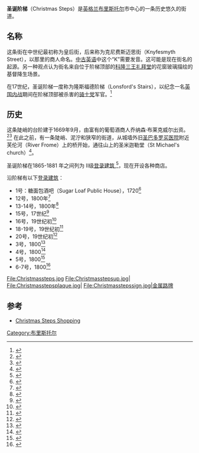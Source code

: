 {{Infobox UK place
|country =                 英格兰
|official_name=            圣诞阶梯
|unitary_england=          [[布里斯托尔|布里斯托尔]]
|lieutenancy_england=      [[布里斯托尔|布里斯托尔]]
|region=                  西南英格兰
|post_town=        BRISTOL
|postcode_district =       BS
|postcode_area=            BS
|dial_code=      0117
}}
'''圣诞阶梯'''（Christmas Steps）是[[英格兰|英格兰]][[布里斯托尔|布里斯托尔]]市中心的一条历史悠久的街道。

==名称==
这条街在中世纪最初称为皇后街，后来称为克尼费斯迈思街（Knyfesmyth Street），以那里的商人命名。[[中古英语|中古英语]]中这个“K”需要发音。这可能是现在街名的起源。另一种观点认为街名来自位于阶梯顶部的[[科隆三王礼拜堂|科隆三王礼拜堂]]的花窗玻璃描绘的基督降生场景。

在17世纪，圣诞阶梯一度称为隆斯福德阶梯（Lonsford's Stairs），以纪念一名[[英国内战|英国内战]]期间在阶梯顶部被杀害的[[骑士党|骑士党]]军官。<ref>{{cite web | title=Christmas Steps: Ghosts, myths and fish 'n' chips | work=BBC | url=https://www.bbc.co.uk/bristol/content/articles/2004/07/12/christmas_steps_feature.shtml | accessdate=2007-05-13 | archive-date=2020-05-16 | archive-url=https://web.archive.org/web/20200516001506/http://www.bbc.co.uk/bristol/content/articles/2004/07/12/christmas_steps_feature.shtml | dead-url=no }}</ref>

==历史==
这条陡峭的台阶建于1669年9月，由富有的葡萄酒商人乔纳森·布莱克威尔出资。<ref name="burrough">{{cite book |last=Burrough |first=THB |title=Bristol |year=1970 |publisher=Studio Vista |location=London |isbn=0-289-79804-3 }}</ref><ref>{{cite web |title=history |work=Christmas Steps |url=http://www.christmassteps.co.uk/ |accessdate=2007-05-13 |archiveurl=https://web.archive.org/web/20070206081535/http://www.christmassteps.co.uk/ |archivedate=2007-02-06 |dead-url=no }}</ref> 在此之前，有一条陡峭、泥泞和狭窄的街道，从城墙外旧[[圣巴多罗买医院_(布里斯托尔)|圣巴多罗买医院]]附近芙伦河（River Frome）上的桥开始，通往山上的圣米迦勒堂（St Michael's church）<ref>{{cite web |title=Christmas Steps |work=About Bristol |url=http://www.about-bristol.co.uk/out-02.asp |accessdate=2007-05-13 |archiveurl=https://web.archive.org/web/20070726112722/http://www.about-bristol.co.uk/out-02.asp |archivedate=2007-07-26 |dead-url=no }}</ref>。

圣诞阶梯在1865-1881 年之间列为 II级[[登录建筑|登录建筑]],<ref>{{cite web|title=Four flights of steps, niches flanking top flight and plaque|work=historicengland.org.uk|url=https://historicengland.org.uk/listing/the-list/list-entry/1202065|accessdate=2007-05-13|archive-date=2020-10-26|archive-url=https://web.archive.org/web/20201026020007/https://historicengland.org.uk/listing/the-list/list-entry/1202065|dead-url=no}}</ref>，现在开设各种商店。

沿阶梯有以下[[登录建筑|登录建筑]]：
*1号：糖面包酒吧（Sugar Loaf Public House），1720<ref>{{cite web | title=No.1 The Sugar Loaf Public House | work=historicengland.org.uk | url=https://historicengland.org.uk/listing/the-list/list-entry/1202061 | accessdate=2007-05-13 | archive-date=2020-12-05 | archive-url=https://web.archive.org/web/20201205070643/https://historicengland.org.uk/listing/the-list/list-entry/1202061 | dead-url=no }}</ref>
*12号，1800年<ref>{{cite web | title=No.12 Christmas Steps | work=historicengland.org.uk | url=https://historicengland.org.uk/listing/the-list/list-entry/1205085 | accessdate=2007-05-13 | archive-date=2020-10-29 | archive-url=https://web.archive.org/web/20201029084857/https://historicengland.org.uk/listing/the-list/list-entry/1205085 | dead-url=no }}</ref>
*13-14号，1800年<ref>{{cite web | title=No.13&14 Christmas Steps | work=historicengland.org.uk | url=https://historicengland.org.uk/listing/the-list/list-entry/1202062 | accessdate=2007-05-13 | archive-date=2020-10-26 | archive-url=https://web.archive.org/web/20201026011712/https://historicengland.org.uk/listing/the-list/list-entry/1202062 | dead-url=no }}</ref>
*15号，17世纪<ref>{{cite web | title=No.15 Christmas Steps | work=historicengland.org.uk | url=https://historicengland.org.uk/listing/the-list/list-entry/1282346 | accessdate=2007-05-13}}</ref>
*16号，19世纪初<ref>{{cite web | title=No.16 Christmas Steps | work=historicengland.org.uk | url=https://historicengland.org.uk/listing/the-list/list-entry/1202063 | accessdate=2007-05-13 | archive-date=2020-10-26 | archive-url=https://web.archive.org/web/20201026021543/https://historicengland.org.uk/listing/the-list/list-entry/1202063 | dead-url=no }}</ref>
*18-19号，19世纪初<ref>{{cite web | title=No.17-19 Christmas Steps | work=historicengland.org.uk | url=https://historicengland.org.uk/listing/the-list/list-entry/1282347 | accessdate=2007-05-13}}</ref>
*20号，19世纪初<ref>{{cite web | title=No.20 Christmas Steps | work=historicengland.org.uk | url=https://historicengland.org.uk/listing/the-list/list-entry/1202064 | accessdate=2007-05-13 | archive-date=2020-10-26 | archive-url=https://web.archive.org/web/20201026105236/https://historicengland.org.uk/listing/the-list/list-entry/1202064 | dead-url=no }}</ref>
*3号，1800<ref>{{cite web | title=No.3 Christmas Steps | work=historicengland.org.uk | url=https://historicengland.org.uk/listing/the-list/list-entry/1280877 | accessdate=2007-05-13}}</ref>
*4号，1800<ref>{{cite web | title=No.4 Christmas Steps | work=historicengland.org.uk | url=https://historicengland.org.uk/listing/the-list/list-entry/1205080 | accessdate=2007-05-13}}</ref>
*5号，1800<ref>{{cite web | title=No.5 Christmas Steps | work=historicengland.org.uk | url=https://historicengland.org.uk/listing/the-list/list-entry/1282385 | accessdate=2007-05-13}}</ref>
*6-7号，1800<ref>{{cite web | title=No.6 & 7 Christmas Steps | work=historicengland.org.uk | url=https://historicengland.org.uk/listing/the-list/list-entry/1205083 | accessdate=2007-05-13 | archive-date=2020-10-26 | archive-url=https://web.archive.org/web/20201026023735/https://historicengland.org.uk/listing/the-list/list-entry/1205083 | dead-url=no }}</ref>

<gallery>
File:Christmassteps.jpg
File:Christmasstepsup.jpg|
File:Christmasstepsplaque.jpg|
File:Christmasstepssign.jpg|金属路牌
</gallery>

==参考==
{{reflist|35em}}
* [http://visitbristol.co.uk/site/christmas-steps-p23161 Christmas Steps Shopping] {{Wayback|url=http://visitbristol.co.uk/site/christmas-steps-p23161 |date=20080518004016 }}
[[Category:布里斯托尔|Category:布里斯托尔]]